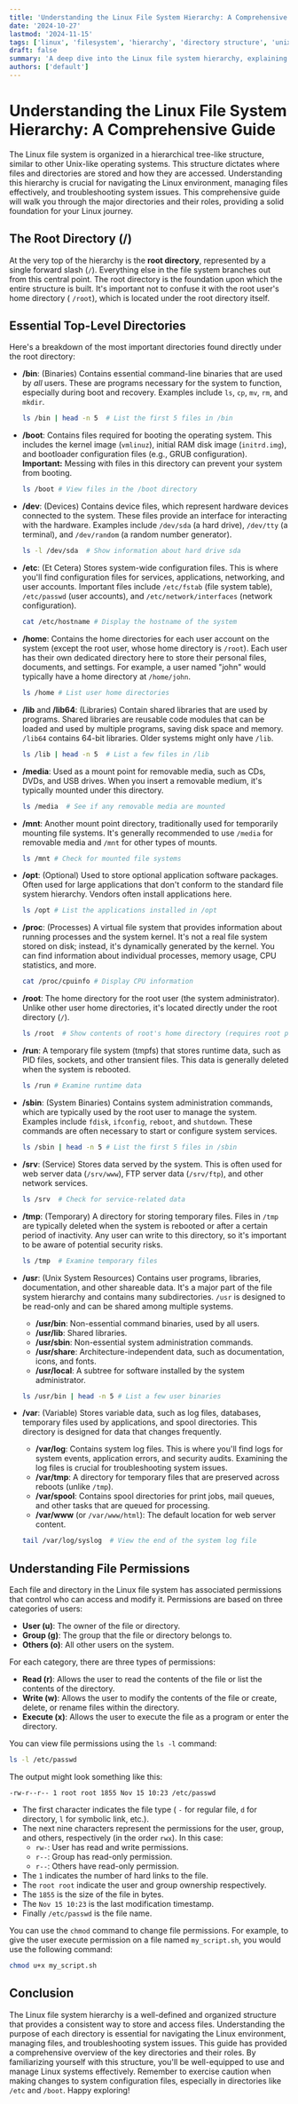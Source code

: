 ```yaml
---
title: 'Understanding the Linux File System Hierarchy: A Comprehensive Guide'
date: '2024-10-27'
lastmod: '2024-11-15'
tags: ['linux', 'filesystem', 'hierarchy', 'directory structure', 'unix', 'operating system', 'linux tutorial', 'file system explained']
draft: false
summary: 'A deep dive into the Linux file system hierarchy, explaining the purpose of each directory and how it contributes to the overall structure of the operating system. Learn about essential directories like /bin, /etc, /home, /var, and more.'
authors: ['default']
---
```


# Understanding the Linux File System Hierarchy: A Comprehensive Guide

The Linux file system is organized in a hierarchical tree-like structure, similar to other Unix-like operating systems. This structure dictates where files and directories are stored and how they are accessed.  Understanding this hierarchy is crucial for navigating the Linux environment, managing files effectively, and troubleshooting system issues.  This comprehensive guide will walk you through the major directories and their roles, providing a solid foundation for your Linux journey.

## The Root Directory (/)

At the very top of the hierarchy is the **root directory**, represented by a single forward slash (`/`).  Everything else in the file system branches out from this central point.  The root directory is the foundation upon which the entire structure is built. It's important not to confuse it with the root user's home directory ( `/root`), which is located under the root directory itself.

## Essential Top-Level Directories

Here's a breakdown of the most important directories found directly under the root directory:

*   **/bin**: (Binaries) Contains essential command-line binaries that are used by *all* users. These are programs necessary for the system to function, especially during boot and recovery.  Examples include `ls`, `cp`, `mv`, `rm`, and `mkdir`.

    ```bash
    ls /bin | head -n 5  # List the first 5 files in /bin
    ```

*   **/boot**: Contains files required for booting the operating system. This includes the kernel image (`vmlinuz`), initial RAM disk image (`initrd.img`), and bootloader configuration files (e.g., GRUB configuration).  **Important:** Messing with files in this directory can prevent your system from booting.

    ```bash
    ls /boot # View files in the /boot directory
    ```

*   **/dev**: (Devices) Contains device files, which represent hardware devices connected to the system. These files provide an interface for interacting with the hardware.  Examples include `/dev/sda` (a hard drive), `/dev/tty` (a terminal), and `/dev/random` (a random number generator).

    ```bash
    ls -l /dev/sda  # Show information about hard drive sda
    ```

*   **/etc**: (Et Cetera) Stores system-wide configuration files. This is where you'll find configuration files for services, applications, networking, and user accounts.  Important files include `/etc/fstab` (file system table), `/etc/passwd` (user accounts), and `/etc/network/interfaces` (network configuration).

    ```bash
    cat /etc/hostname # Display the hostname of the system
    ```

*   **/home**: Contains the home directories for each user account on the system (except the root user, whose home directory is `/root`). Each user has their own dedicated directory here to store their personal files, documents, and settings.  For example, a user named "john" would typically have a home directory at `/home/john`.

    ```bash
    ls /home # List user home directories
    ```

*   **/lib** and **/lib64**: (Libraries) Contain shared libraries that are used by programs. Shared libraries are reusable code modules that can be loaded and used by multiple programs, saving disk space and memory. `/lib64` contains 64-bit libraries.  Older systems might only have `/lib`.

    ```bash
    ls /lib | head -n 5  # List a few files in /lib
    ```

*   **/media**: Used as a mount point for removable media, such as CDs, DVDs, and USB drives.  When you insert a removable medium, it's typically mounted under this directory.

    ```bash
    ls /media  # See if any removable media are mounted
    ```

*   **/mnt**: Another mount point directory, traditionally used for temporarily mounting file systems.  It's generally recommended to use `/media` for removable media and `/mnt` for other types of mounts.

    ```bash
    ls /mnt # Check for mounted file systems
    ```

*   **/opt**: (Optional) Used to store optional application software packages.  Often used for large applications that don't conform to the standard file system hierarchy. Vendors often install applications here.

    ```bash
    ls /opt # List the applications installed in /opt
    ```

*   **/proc**: (Processes) A virtual file system that provides information about running processes and the system kernel.  It's not a real file system stored on disk; instead, it's dynamically generated by the kernel.  You can find information about individual processes, memory usage, CPU statistics, and more.

    ```bash
    cat /proc/cpuinfo # Display CPU information
    ```

*   **/root**: The home directory for the root user (the system administrator). Unlike other user home directories, it's located directly under the root directory (`/`).

    ```bash
    ls /root  # Show contents of root's home directory (requires root privileges)
    ```

*   **/run**:  A temporary file system (tmpfs) that stores runtime data, such as PID files, sockets, and other transient files. This data is generally deleted when the system is rebooted.

    ```bash
    ls /run # Examine runtime data
    ```

*   **/sbin**: (System Binaries) Contains system administration commands, which are typically used by the root user to manage the system. Examples include `fdisk`, `ifconfig`, `reboot`, and `shutdown`.  These commands are often necessary to start or configure system services.

    ```bash
    ls /sbin | head -n 5 # List the first 5 files in /sbin
    ```

*   **/srv**: (Service)  Stores data served by the system.  This is often used for web server data (`/srv/www`), FTP server data (`/srv/ftp`), and other network services.

    ```bash
    ls /srv  # Check for service-related data
    ```

*   **/tmp**: (Temporary) A directory for storing temporary files. Files in `/tmp` are typically deleted when the system is rebooted or after a certain period of inactivity.  Any user can write to this directory, so it's important to be aware of potential security risks.

    ```bash
    ls /tmp  # Examine temporary files
    ```

*   **/usr**: (Unix System Resources) Contains user programs, libraries, documentation, and other shareable data. It's a major part of the file system hierarchy and contains many subdirectories.  `/usr` is designed to be read-only and can be shared among multiple systems.

    *   **/usr/bin**: Non-essential command binaries, used by all users.
    *   **/usr/lib**: Shared libraries.
    *   **/usr/sbin**: Non-essential system administration commands.
    *   **/usr/share**: Architecture-independent data, such as documentation, icons, and fonts.
    *   **/usr/local**: A subtree for software installed by the system administrator.

    ```bash
    ls /usr/bin | head -n 5 # List a few user binaries
    ```

*   **/var**: (Variable) Stores variable data, such as log files, databases, temporary files used by applications, and spool directories. This directory is designed for data that changes frequently.

    *   **/var/log**: Contains system log files.  This is where you'll find logs for system events, application errors, and security audits. Examining the log files is crucial for troubleshooting system issues.
    *   **/var/tmp**: A directory for temporary files that are preserved across reboots (unlike `/tmp`).
    *   **/var/spool**: Contains spool directories for print jobs, mail queues, and other tasks that are queued for processing.
    *   **/var/www** (or `/var/www/html`):  The default location for web server content.

    ```bash
    tail /var/log/syslog  # View the end of the system log file
    ```

## Understanding File Permissions

Each file and directory in the Linux file system has associated permissions that control who can access and modify it. Permissions are based on three categories of users:

*   **User (u)**: The owner of the file or directory.
*   **Group (g)**: The group that the file or directory belongs to.
*   **Others (o)**: All other users on the system.

For each category, there are three types of permissions:

*   **Read (r)**: Allows the user to read the contents of the file or list the contents of the directory.
*   **Write (w)**: Allows the user to modify the contents of the file or create, delete, or rename files within the directory.
*   **Execute (x)**: Allows the user to execute the file as a program or enter the directory.

You can view file permissions using the `ls -l` command:

```bash
ls -l /etc/passwd
```

The output might look something like this:

```
-rw-r--r-- 1 root root 1855 Nov 15 10:23 /etc/passwd
```

*   The first character indicates the file type ( `-` for regular file, `d` for directory, `l` for symbolic link, etc.).
*   The next nine characters represent the permissions for the user, group, and others, respectively (in the order `rwx`). In this case:
    *   `rw-`: User has read and write permissions.
    *   `r--`: Group has read-only permission.
    *   `r--`: Others have read-only permission.
*   The `1` indicates the number of hard links to the file.
*   The `root root` indicate the user and group ownership respectively.
*   The `1855` is the size of the file in bytes.
*   The `Nov 15 10:23` is the last modification timestamp.
*   Finally `/etc/passwd` is the file name.

You can use the `chmod` command to change file permissions. For example, to give the user execute permission on a file named `my_script.sh`, you would use the following command:

```bash
chmod u+x my_script.sh
```

## Conclusion

The Linux file system hierarchy is a well-defined and organized structure that provides a consistent way to store and access files. Understanding the purpose of each directory is essential for navigating the Linux environment, managing files, and troubleshooting system issues. This guide has provided a comprehensive overview of the key directories and their roles. By familiarizing yourself with this structure, you'll be well-equipped to use and manage Linux systems effectively. Remember to exercise caution when making changes to system configuration files, especially in directories like `/etc` and `/boot`. Happy exploring!